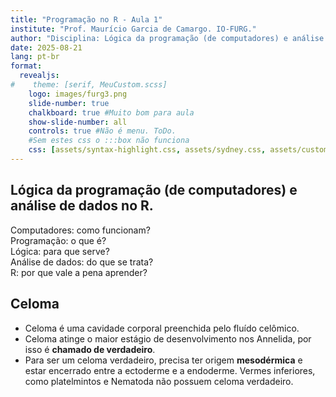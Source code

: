 ```yaml
---
title: "Programação no R - Aula 1"
institute: "Prof. Maurício Garcia de Camargo. IO-FURG."
author: "Disciplina: Lógica da programação (de computadores) e análise de dados no R"
date: 2025-08-21
lang: pt-br
format: 
  revealjs:
#    theme: [serif, MeuCustom.scss]
    logo: images/furg3.png
    slide-number: true
    chalkboard: true #Muito bom para aula
    show-slide-number: all
    controls: true #Não é menu. ToDo.
    #Sem estes css o :::box não funciona
    css: [assets/syntax-highlight.css, assets/sydney.css, assets/custom.css, assets/sydney-fonts.css]
---
```


## Lógica da programação (de computadores) e análise de dados no R.

Computadores: como funcionam?  
Programação: o que é?  
Lógica: para que serve?  
Análise de dados: do que se trata?  
R: por que vale a pena aprender?  

<!--
::: callout-note
Para entender a importância do **metamerismo**, temos que saber o que é um organismo **celomado**.
:::
-->

## Celoma

-   Celoma é uma cavidade corporal preenchida pelo fluído celômico.\
-   Celoma atinge o maior estágio de desenvolvimento nos Annelida, por isso é **chamado de verdadeiro**.
-   Para ser um celoma verdadeiro, precisa ter origem **mesodérmica** e estar encerrado entre a ectoderme e a endoderme. Vermes inferiores, como platelmintos e Nematoda não possuem celoma verdadeiro.
